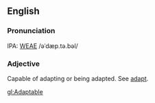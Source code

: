 ==English==

===Pronunciation===
IPA: [[WEAE]] /əˈdæp.tə.bəl/

===Adjective===
Capable of adapting or being adapted.  See [[adapt]].

[[gl:Adaptable]]